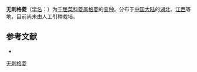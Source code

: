 {{Infraspeciesbox
| name = 无刺格菱
| status = 
| status_system = 
| image =
| genus = Trapa
| species link = 格菱
| species = pseudoincisa
| varietas = aspinta
| authority = Z. T. Xiong
}}

'''无刺格菱'''（[[学名|学名]]：{{lang|la|''Trapa pseudoincisa'' var. ''aspinta''}}）为[[千屈菜科|千屈菜科]][[菱属|菱属]][[格菱|格菱]]的[[变种|变种]]。分布于[[中国大陆|中国大陆]]的[[湖北|湖北]]、[[江西|江西]]等地，目前尚未由人工引种栽培。

== 参考文献 ==
<div class="references-small">
* {{cite web| url =http://www.bioinfo.cn/db05/KmzwSpecies.php?action=view&id=29592| title =无刺格菱（变种）| work =《中国高等植物数据库全库》| publisher =中国科学院微生物研究所| author =昆明植物研究所| accessdate =2009-02-26| deadurl =yes| archiveurl =https://web.archive.org/web/20160305001100/http://www.bioinfo.cn/db05/KmzwSpecies.php?action=view&id=29592| archivedate =2016-03-05}}
</div>

[[Category:菱属|无刺格菱]]


{{植物小作品}}